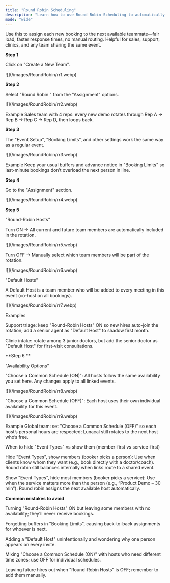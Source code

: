 ```yaml
---
title: "Round Robin Scheduling"
description: "Learn how to use Round Robin Scheduling to automatically distribute meetings among team members in rotation."
mode: "wide"
---
```


Use this to assign each new booking to the next available teammate—fair load, faster response times, no manual routing. Helpful for sales, support, clinics, and any team sharing the same event. 

**Step 1**

Click on "Create a New Team".

<Frame>
  ![](/images/RoundRobin/rr1.webp)
</Frame>

**Step 2**

Select "Round Robin " from the "Assignment" options.

<Frame>
  ![](/images/RoundRobin/rr2.webp)
</Frame>

Example Sales team with 4 reps: every new demo rotates through Rep A → Rep B → Rep C → Rep D, then loops back. 

**Step 3**

The "Event Setup", "Booking Limits", and other settings work the same way as a regular event.

<Frame>
  ![](/images/RoundRobin/rr3.webp)
</Frame>

Example Keep your usual buffers and advance notice in "Booking Limits" so last-minute bookings don’t overload the next person in line.

**Step 4**

Go to the "Assignment" section.

<Frame>
  ![](/images/RoundRobin/rr4.webp)
</Frame>

**Step 5**

 "Round-Robin Hosts"

Turn ON → All current and future team members are automatically included in the rotation.

<Frame>
  ![](/images/RoundRobin/rr5.webp)
</Frame>

Turn OFF → Manually select which team members will be part of the rotation.

<Frame>
  ![](/images/RoundRobin/rr6.webp)
</Frame>

"Default Hosts"

A Default Host is a team member who will be added to every meeting in this event (co-host on all bookings).

<Frame>
  ![](/images/RoundRobin/rr7.webp)
</Frame>

Examples

Support triage: keep "Round-Robin Hosts" ON so new hires auto-join the rotation; add a senior agent as "Default Host" to shadow first month.

Clinic intake: rotate among 3 junior doctors, but add the senior doctor as "Default Host" for first-visit consultations. 

**Step 6 **

"Availability Options"

"Choose a Common Schedule (ON)": All hosts follow the same availability you set here. Any changes apply to all linked events.

<Frame>
  ![](/images/RoundRobin/rr8.webp)
</Frame>

"Choose a Common Schedule (OFF)": Each host uses their own individual availability for this event.

<Frame>
  ![](/images/RoundRobin/rr9.webp)
</Frame>

Example Global team: set "Choose a Common Schedule (OFF)" so each host’s personal hours are respected; Lunacal still rotates to the next host who’s free. 

When to hide "Event Types" vs show them (member-first vs service-first)

Hide "Event Types", show members (booker picks a person): Use when clients know whom they want (e.g., book directly with a doctor/coach). Round robin still balances internally when links route to a shared event.

Show "Event Types", hide most members (booker picks a service): Use when the service matters more than the person (e.g., “Product Demo – 30 min”). Round robin assigns the next available host automatically.

**Common mistakes to avoid**

Turning "Round-Robin Hosts" ON but leaving some members with no availability; they’ll never receive bookings.

Forgetting buffers in "Booking Limits", causing back-to-back assignments for whoever is next.

Adding a "Default Host" unintentionally and wondering why one person appears on every invite.

Mixing "Choose a Common Schedule (ON)" with hosts who need different time zones; use OFF for individual schedules.

Leaving future hires out when "Round-Robin Hosts" is OFF; remember to add them manually.
